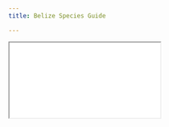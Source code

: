 ```yaml
---
title: Belize Species Guide

---
```


<iframe src="./pages/species_guides/html_guides/Belize_species_guide_2025-10-18.html"></iframe>

